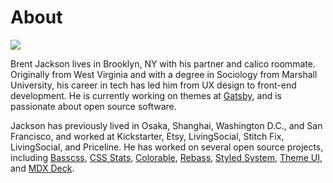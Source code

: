 

# About

![](brent-jackson.jpg)

Brent Jackson lives in Brooklyn, NY with his partner and calico roommate.
Originally from West Virginia and with a degree in Sociology from Marshall University, his career in tech has led him from UX design to front-end development.
He is currently working on themes at [Gatsby][], and is passionate about open source software.

Jackson has previously lived in Osaka, Shanghai, Washington D.C., and San Francisco,
and worked at Kickstarter, Etsy, LivingSocial, Stitch Fix, LivingSocial, and Priceline.
He has worked on several open source projects, including [Basscss][], [CSS Stats][], [Colorable][], [Rebass][], [Styled System][], [Theme UI][], and [MDX Deck][].

[Gatsby]: https://gatsbyjs.org
[Theme UI]: https://theme-ui.com
[basscss]: https://basscss.com
[css stats]: https://cssstats.com
[colorable]: https://colorable.jxnblk.com
[rebass]: https://rebassjs.org
[styled system]: https://styled-system.com
[theme ui]: https://theme-ui.com
[mdx deck]: https://github.com/jxnblk/mdx-deck
